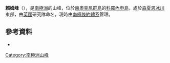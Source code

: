 {{coord|60|38|S|45|25|W|display=title}}

'''賴姆峰'''（{{lang-en|Rime Crests}}），是[[南極洲|南極洲]]的山峰，位於[[南奧克尼群島|南奧克尼群島]]的[[科羅內申島|科羅內申島]]，處於[[森夏恩冰川|森夏恩冰川]]東部，由[[英國|英國]]研究隊命名，現時由[[南極條約體系|南極條約體系]]管理。

==參考資料==
* {{usgs-gazetteer}}

{{Antarctica-geo-stub}}
[[Category:南極洲山峰|Category:南極洲山峰]]